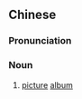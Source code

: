 ==Chinese==
{{zh-forms|s=画册}}

===Pronunciation===
{{zh-pron
|m=huàcè
|c=waa6-2 caak3
|mn=ōe-chheh
|cat=n
}}

===Noun===
{{zh-noun}}

# [[picture]] [[album]]